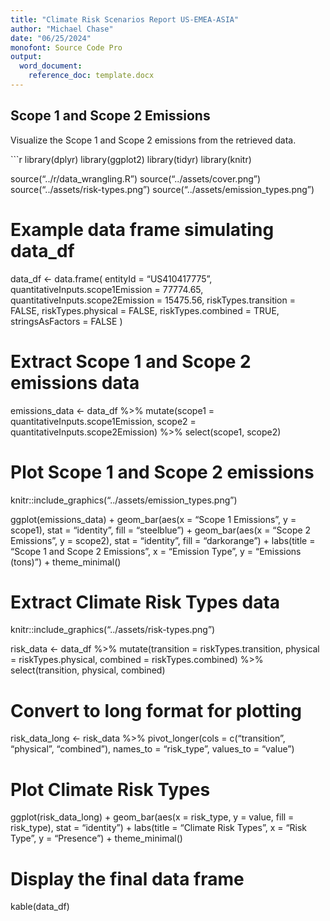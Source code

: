```yaml
---
title: "Climate Risk Scenarios Report US-EMEA-ASIA"
author: "Michael Chase"
date: "06/25/2024"
monofont: Source Code Pro
output: 
  word_document:
    reference_doc: template.docx
---
```


## Scope 1 and Scope 2 Emissions

Visualize the Scope 1 and Scope 2 emissions from the retrieved data.

```r
library(dplyr)
library(ggplot2)
library(tidyr)
library(knitr)

source("../r/data_wrangling.R")
source("../assets/cover.png")
source("../assets/risk-types.png")
source("../assets/emission_types.png")

# Example data frame simulating data_df
data_df <- data.frame(
  entityId = "US410417775",
  quantitativeInputs.scope1Emission = 77774.65,
  quantitativeInputs.scope2Emission = 15475.56,
  riskTypes.transition = FALSE,
  riskTypes.physical = FALSE,
  riskTypes.combined = TRUE,
  stringsAsFactors = FALSE
)

# Extract Scope 1 and Scope 2 emissions data

emissions_data <- data_df %>%
  mutate(scope1 = quantitativeInputs.scope1Emission,
         scope2 = quantitativeInputs.scope2Emission) %>%
  select(scope1, scope2)

# Plot Scope 1 and Scope 2 emissions
knitr::include_graphics("../assets/emission_types.png")


ggplot(emissions_data) +
  geom_bar(aes(x = "Scope 1 Emissions", y = scope1), stat = "identity", fill = "steelblue") +
  geom_bar(aes(x = "Scope 2 Emissions", y = scope2), stat = "identity", fill = "darkorange") +
  labs(title = "Scope 1 and Scope 2 Emissions",
       x = "Emission Type",
       y = "Emissions (tons)") +
  theme_minimal()

# Extract Climate Risk Types data
knitr::include_graphics("../assets/risk-types.png")

risk_data <- data_df %>%
  mutate(transition = riskTypes.transition,
         physical = riskTypes.physical,
         combined = riskTypes.combined) %>%
  select(transition, physical, combined)

# Convert to long format for plotting

risk_data_long <- risk_data %>%
  pivot_longer(cols = c("transition", "physical", "combined"), names_to = "risk_type", values_to = "value")

# Plot Climate Risk Types
ggplot(risk_data_long) +
  geom_bar(aes(x = risk_type, y = value, fill = risk_type), stat = "identity") +
  labs(title = "Climate Risk Types",
       x = "Risk Type",
       y = "Presence") +
  theme_minimal()

# Display the final data frame
kable(data_df)













